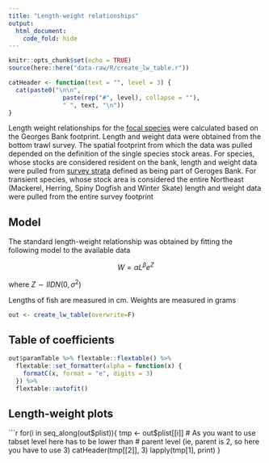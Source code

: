 ```yaml
---
title: "Length-weight relationships"
output:
  html_document:
    code_fold: hide
---
```


```r
knitr::opts_chunk$set(echo = TRUE)
source(here::here("data-raw/R/create_lw_table.r"))
```

```r
catHeader <- function(text = "", level = 3) {
  cat(paste0("\n\n", 
               paste(rep("#", level), collapse = ""), 
               " ", text, "\n"))
}
```

Length weight relationships for the [focal species](https://noaa-edab.github.io/ms-keyrun/articles/SpeciesEnvDat.html#focalSpecies) were calculated based on the Georges Bank footprint. 
Length and weight data were obtained from the bottom trawl survey. The spatial footprint from which the data was pulled depended on the definition of the single species stock areas. For species, whose stocks are considered resident on the bank, length and weight data were pulled from [survey strata](https://noaa-edab.github.io/ms-keyrun/articles/allocateLandingsEPU.html#spatial-approaches-for-georges-bank-option-1) defined as being part of Geroges Bank. For transient species, whose stock area is considered the entire Northeast (Mackerel, Herring, Spiny Dogfish and Winter Skate) length and weight data were pulled from the entire survey footprint

## Model

The standard length-weight relationship was obtained by fitting the following model to the available data

$$W = \alpha L ^ \beta e^Z$$

where $Z \sim IID N(0,\sigma^2)$

Lengths of fish are measured in cm. Weights are measured in grams


``` r
out <- create_lw_table(overwrite=F)

```
## Table of coefficients

```r
out$paramTable %>% flextable::flextable() %>%
  flextable::set_formatter(alpha = function(x) {
    formatC(x, format = "e", digits = 3)
  }) %>% 
  flextable::autofit()

```



## Length-weight plots {.tabset}

```r

for(i in seq_along(out$plist)){
    tmp <- out$plist[[i]]
    # As you want to use tabset level here has to be lower than 
    # parent level (ie, parent is 2, so here you have to use 3)
    catHeader(tmp[[2]], 3)
    lapply(tmp[1], print)
}